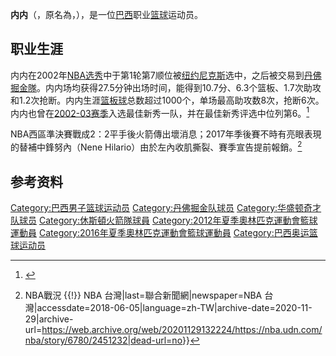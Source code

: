 {{About|巴西篮球运动员|图尔恩和塔克西斯王储妃|巴伐利亚的海伦妮}}
{{noteTA
|T=zh-hans:内内;zh-hant:努內;zh-cn:内内;zh-tw:努內;zh-hk:尼利;zh-mo:尼利;
|G1=NBA}}
{{Infobox NBA Player
| name =内内<br />Nenê
| image =Nene Mar-2012.jpg
| position = [[大前锋|大前锋]] / [[中鋒_(籃球)|中鋒]]
| nickname = 奶奶
| height_ft = 6 | height_in = 11
| weight_lb  = 250
| league       = [[NBA|NBA]]
| team = 
| number = 31, 42
| nationality = {{BRA}}
| nationality_2 =
| birth_date = {{birth date and age|mf=yes|1982|9|13}}
| birth_place ={{BRA}}[[巴西|巴西]][[圣卡洛斯|圣卡洛斯]]
| death_date = 
| death_place = 
| highschool = 
| college = 
| draft_round = 1
| draft_pick  = 7
| draft_year = 2002
| draft_team = [[纽约尼克斯|纽约尼克斯]]
| career_start =1999
| career_end = 2020
| years1 = 1999–2002
| team1 = [[Club_de_Regatas_Vasco_da_Gama_(basketball)|Vasco da Gama]]
| years2 = {{nbay|2002|start}}–{{nbay|2011|end}}
| team2 = [[丹佛金塊|丹佛金塊]]
| years3 = {{nbay|2011|end}}–{{nbay|2015|end}}
| team3 = [[華盛頓巫師|華盛頓巫師]]
| years4 = {{nbay|2016|start}}–{{nbay|2019|end}}
| team4 = [[休士頓火箭|休士頓火箭]]
| highlights = 
* [[NBA最佳新秀陣容|NBA最佳新秀陣容第一隊]] ({{nbay|2002|end}})
| bbr = hilarne01
| profile = nene
| medal_templates = {{MedalSport|Men's basketball}}
{{MedalCountry|{{bk|BRA}}}}
{{MedalCompetition|[[FIBA_AmeriCup|FIBA AmeriCup]]}}
{{MedalSilver|[[2001_Tournament_of_the_Americas|2001 Neuquén]]|}}
{{MedalCompetition|[[Goodwill_Games|Goodwill Games]]}}
{{MedalBronze|[[2001_Goodwill_Games|2001 Brisbane]]|}}
}}

'''内内'''（{{lang-pt|'''Nenê'''}}，原名為{{lang|pt|'''Maybyner Rodney Hilario'''}}，{{bd|1982年|9月13日}}），是一位[[巴西|巴西]]职业[[篮球|篮球]]运动员。

==职业生涯==
内内在2002年[[NBA选秀|NBA选秀]]中于第1轮第7顺位被[[纽约尼克斯|纽约尼克斯]]选中，之后被交易到[[丹佛掘金隊|丹佛掘金隊]]。内内场均获得27.5分钟出场时间，能得到10.7分、6.3个篮板、1.7次助攻和1.2次抢断。内内生涯[[篮板球|篮板球]]总数超过1000个，单场最高助攻数8次，抢断6次。内内也曾在[[2002-03_NBA赛季|2002-03赛季]]入选最佳新秀一队，并在最佳新秀评选中位列第6。<ref name="网易体育资料库">{{Cite web |url=http://data.sports.163.com/athlete/home/0005000EBERE.html |title=内内-网易体育资料库 |accessdate=2010-09-26 |archive-date=2011-09-21 |archive-url=https://web.archive.org/web/20110921073040/http://data.sports.163.com/athlete/home/0005000EBERe.html |dead-url=no }}</ref>

NBA西區準決賽戰成2：2平手後火箭傳出壞消息；2017年季後賽不時有亮眼表現的替補中鋒努內（Nene Hilario）由於左內收肌撕裂、賽季宣告提前報銷。<ref>{{Cite news|url=https://nba.udn.com/nba/story/6780/2451232|title=努內宣告報銷 火箭啟動「五小」陣容 {{!}} NBA戰況 {{!}} NBA 台灣|last=聯合新聞網|newspaper=NBA 台灣|accessdate=2018-06-05|language=zh-TW|archive-date=2020-11-29|archive-url=https://web.archive.org/web/20201129132224/https://nba.udn.com/nba/story/6780/2451232|dead-url=no}}</ref>

==参考资料==
{{reflist}}

{{2002 NBA Draft}}
{{2012年夏季奥运会巴西男子篮球阵容}}
{{2016年夏季奥运会巴西男子篮球阵容}}

{{Authority control}}
{{DEFAULTSORT:Nene}}
[[Category:巴西男子篮球运动员|Category:巴西男子篮球运动员]]
[[Category:丹佛掘金队球员|Category:丹佛掘金队球员]]
[[Category:华盛顿奇才队球员|Category:华盛顿奇才队球员]]
[[Category:休斯頓火箭隊球員|Category:休斯頓火箭隊球員]]
[[Category:2012年夏季奧林匹克運動會籃球運動員|Category:2012年夏季奧林匹克運動會籃球運動員]]
[[Category:2016年夏季奧林匹克運動會籃球運動員|Category:2016年夏季奧林匹克運動會籃球運動員]]
[[Category:巴西奥运篮球运动员|Category:巴西奥运篮球运动员]]